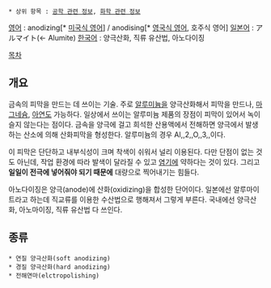  * 상위 항목 : [[공학 관련 정보]], [[화학 관련 정보]]

[[영어]] : anodizing[* [[미국식 영어]]] / anodising[* [[영국식 영어]], 호주식 영어]
[[일본어]] : アルマイト(← Alumite)
[[한국어]] : 양극산화, 직류 유산법, 아노다이징

[[목차]]
== 개요 ==
금속의 피막을 만드는 데 쓰이는 기술. 주로 [[알루미늄]]을 양극산화해서 피막을 만드나, [[마그네슘]], [[아연]]도 가능하다. 일상에서 쓰이는 알루미늄 제품의 장점이 피막이 있어서 녹이 슬지 않는다는 점이다. 금속을 양극에 걸고 희석한 산용액에서 전해하면 양극에서 발생하는 산소에 의해 산화피막을 형성한다. 알루미늄의 경우 Al,,2,,O,,3,,이다. 

이 피막은 단단하고 내부식성이 크며 착색이 쉬워서 널리 이용된다. 다만 단점이 없는 것도 아닌데, 작업 환경에 따라 발색이 달라질 수 있고 [[염기]]에 약하다는 것이 있다. 그리고 '''일일이 전극에 넣어줘야 되기 때문에''' 대량으로 찍어내기는 힘들다.

아노다이징은 양극(anode)에 산화(oxidizing)을 합성한 단어이다. 일본에선 알루마이트라고 하는데 직교류를 이용한 수산법으로 행해져서 그렇게 부른다. 국내에선 양극산화, 아노마이징, 직류 유산법 다 쓰인다. 

== 종류 ==
 * 연질 양극산화(soft anodizing)
 * 경질 양극산화(hard anodizing)
 * 전해연마(elctropolishing)
